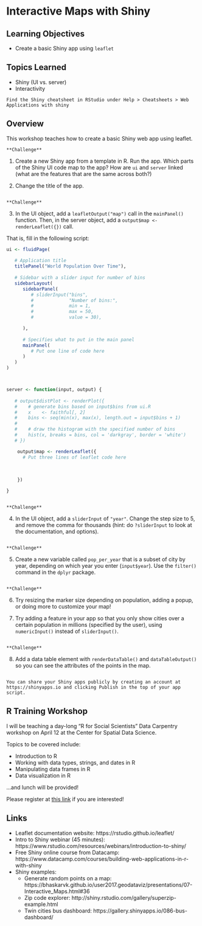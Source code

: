 # Interactive Maps with Shiny

## Learning Objectives

- Create a basic Shiny app using `leaflet`

## Topics Learned

- Shiny (UI vs. server)
- Interactivity

```block
Find the Shiny cheatsheet in RStudio under Help > Cheatsheets > Web Applications with shiny
```

## Overview

This workshop teaches how to create a basic Shiny web app using leaflet.

```block
**Challenge**
```
1. Create a new Shiny app from a template in R. Run the app. Which parts of the Shiny UI code map to the app? How are `ui` and `server` linked (what are the features that are the same across both?)

2. Change the title of the app.

```block
```

```block
**Challenge**
```
3. In the UI object, add a `leafletOutput("map")` call in the `mainPanel()` function. Then, in the server object, add a `output$map <- renderLeaflet({})` call.

That is, fill in the following script:
```r
ui <- fluidPage(
   
   # Application title
   titlePanel("World Population Over Time"),
   
   # Sidebar with a slider input for number of bins 
   sidebarLayout(
      sidebarPanel(
         # sliderInput("bins",
         #             "Number of bins:",
         #             min = 1,
         #             max = 50,
         #             value = 30),

      ),
      
      # Specifies what to put in the main panel
      mainPanel(
         # Put one line of code here
      )
   )
)



server <- function(input, output) {
  
   # output$distPlot <- renderPlot({
   #    # generate bins based on input$bins from ui.R
   #    x    <- faithful[, 2] 
   #    bins <- seq(min(x), max(x), length.out = input$bins + 1)
   #    
   #    # draw the histogram with the specified number of bins
   #    hist(x, breaks = bins, col = 'darkgray', border = 'white')
   # })

    output$map <- renderLeaflet({
      # Put three lines of leaflet code here
      
      
      
    })

}

```

```block
```

```block
**Challenge**
```
4. In the UI object, add a `sliderInput` of `"year"`. Change the step size to 5, and remove the comma for thousands (hint: do `?sliderInput` to look at the documentation, and options).
    
```block
```

```block
**Challenge**
```
5. Create a new variable called `pop_per_year` that is a subset of city by year, depending on which year you enter (`input$year`). Use the `filter()` command in the `dplyr` package.
    
```block
```


```block
**Challenge**
```
6. Try resizing the marker size depending on population, adding a popup, or doing more to customize your map!

7. Try adding a feature in your app so that you only show cities over a certain population in millions (specified by the user), using `numericInput()` instead of `sliderInput()`.
    
```block
```


```block
**Challenge**
```
8. Add a data table element with `renderDataTable()` and `dataTableOutput()` so you can see the attributes of the points in the map.

```block
```

```block
You can share your Shiny apps publicly by creating an account at https://shinyapps.io and clicking Publish in the top of your app script.
```

## R Training Workshop

I will be teaching a day-long "R for Social Scientists" Data Carpentry workshop on April 12 at the Center for Spatial Data Science. 

Topics to be covered include:

- Introduction to R
- Working with data types, strings, and dates in R
- Manipulating data frames in R
- Data visualization in R

...and lunch will be provided!

Please register at [this link](https://www.eventbrite.com/e/r-for-social-scientists-data-carpentry-workshop-tickets-57131487818) if you are interested! 

## Links 

- Leaflet documentation website: https://rstudio.github.io/leaflet/
- Intro to Shiny webinar (45 minutes): https://www.rstudio.com/resources/webinars/introduction-to-shiny/
- Free Shiny online course from Datacamp: https://www.datacamp.com/courses/building-web-applications-in-r-with-shiny
- Shiny examples:
  + Generate random points on a map: https://bhaskarvk.github.io/user2017.geodataviz/presentations/07-Interactive_Maps.html#36
  + Zip code explorer: http://shiny.rstudio.com/gallery/superzip-example.html
  + Twin cities bus dashboard: https://gallery.shinyapps.io/086-bus-dashboard/
